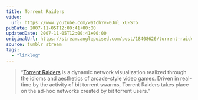 ```yaml
---
title: Torrent Raiders
video:
  url: https://www.youtube.com/watch?v=0Jml_xU-STo
pubDate: 2007-11-05T12:00:41+00:00
updatedDate: 2007-11-05T12:00:41+00:00
originalUrl: https://stream.anglepoised.com/post/18408626/torrent-raiders-is-a-dynamic-network
source: tumblr stream
tags:
  - "linklog"
---
```


> &ldquo;[Torrent Raiders][1] is a dynamic network visualization realized through the idioms and aesthetics of arcade-style video games. Driven in real-time by the activity of bit torrent swarms, Torrent Raiders takes place on the ad-hoc networks created by bit torrent users.&rdquo;

[1]: https://rhizome.org/art/artbase/artwork/torrent-raiders/
